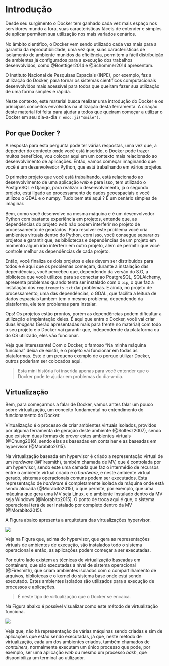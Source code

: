 # Introdução

Desde seu surgimento o Docker tem ganhado cada vez mais espaço nos servidores mundo a fora, suas caracteristicas fáceis de entender e simples de aplicar permitem sua utilização nos mais variados cenários.

No âmbito científico, o Docker vem sendo utilizado cada vez mais para a garantia da reprodutibilidade, uma vez que, suas características de isolamento de ambiente munidos da eficiência, permitem a fácil distribuição de ambientes já configurados para a execução dos trabalhos desenvolvidos, como @Boettiger2014 e @Schommer2014 apresentam.

O Instituto Nacional de Pesquisas Espaciais (INPE), por exemplo, faz a utilização do Docker, para tornar os sistemas científicos computacionais desenvolvidos mais acessível para todos que queiram fazer sua utilização de uma forma simples e rápida.

Neste contexto, este material busca realizar uma introdução do Docker e os principais conceitos envolvidos na utilização desta ferramenta. A criação deste material foi feita para ajudar a todos que queiram começar a utilizar o Docker em seu dia-a-dia `r emo::ji("smile")`.

## Por que Docker ?

<!--
Talvez inserir

Containerization is increasingly popular because containers are:

    Flexible: Even the most complex applications can be containerized.
    Lightweight: Containers leverage and share the host kernel.
    Interchangeable: You can deploy updates and upgrades on-the-fly.
    Portable: You can build locally, deploy to the cloud, and run anywhere.
    Scalable: You can increase and automatically distribute container replicas.
    Stackable: You can stack services vertically and on-the-fly.
-->

A resposta para esta pergunta pode ter várias respostas, uma vez que, a depender do contexto onde você está inserido, o Docker pode trazer muitos benefícios, vou colocar aqui em um contexto mais relacionado ao desenvolvimento de aplicações. Então, vamos começar imaginando que você é um desenvolvedor Python, que está trabalhando em vários projetos.

O primeiro projeto que você está trabalhando, está relacionado ao desenvolvimento de uma aplicação *web* e para isso, tem utilizado o PostgreSQL e Django, para realizar o desenvolvimento, já o segundo projeto, está ligado ao processamento de dados geoespaciais e você utilizou o GDAL e o numpy. Tudo bem até aqui ? É um cenário simples de imaginar.

Bem, como você desenvolve na mesma máquina e é um desenvolvedor Python com bastante experiência em projetos, entende que, as dependências do projeto *web* não podem interferir no projeto de processamento de geodados. Para resolver este problema você cria ambientes virtuais dentro do Python, com isso, você consegue separar os projetos e garantir que, as bibliotecas e dependências de um projeto em momento algum irão interferir em outro projeto, além de permitir que você controle melhor as dependências de cada projeto.

Então, você finaliza os dois projetos e eles devem ser distribuidos para todos e é aqui que os problemas começam, durante a instalação das dependências, você percebeu que, dependendo da versão do S.O, a biblioteca que você utilizou para se conectar ao PostgreSQL, SQLAlchemy, apresenta problemas quando tenta ser instalado com o `pip`, o que faz a instalação dos `requirements.txt` dar problemas. E ainda, no projeto de processamento, uma das dependências, o GDAL, que facilita a leitura de dados espaciais também tem o mesmo problema, dependendo da plataforma, ele tem problemas para instalar.

Ops! Os projetos estão prontos, porém as dependências podem dificultar a utilização e implantação deles. É aqui que entra o Docker, você vai criar duas *imagens* (Serão apresentadas mais para frente no material) com todo o seu projeto e o Docker vai garantir que, independende da plataforma ou do OS utilizado, eles vão funcionar.

Veja que interessante! Com o Docker, o famoso "Na minha máquina funciona" deixa de existir, e o projeto vai funcionar em todas as plataformas. Este é um pequeno exemplo de o porque utilizar Docker, outros poderiam ser colocados aqui.

> Esta mini história foi inserida apenas para você entender que o Docker pode te ajudar em problemas do dia-a-dia.

## Virtualização

Bem, para começarmos a falar de Docker, vamos antes falar um pouco sobre virtualização, um conceito fundamental no entendimento do funcionamento do Docker.

Virtualização é o processo de criar ambientes virtuais isolados, providos por alguma ferramenta de geração deste ambiente (@Soltesz2007), sendo que existem duas formas de prover estes ambientes virtuais (@Chung2016), sendo elas as baseadas em container e as baseadas em hypervisor (@Morabito2015). 

Na virtualização baseada em hypervisor é criado a representação virtual de um *hardware* (@Firesmith), também chamada de MV, que é controlada por um hypervisor, sendo este uma camada que faz o intermédio de recursos entre o ambiente virtual criado e o *hardware*, e neste ambiente virtual gerado, sistemas operacionais comuns podem ser executados. Esta representação de *hardware* é completamente isolada da máquina onde está sendo alocada (@Morabito2015), o que permite, por exemplo, que uma máquina que gera uma MV seja Linux, e o ambiente instalado dentro da MV seja Windows (@Morabito2015). O ponto de troca aqui é que, o sistema operacional terá de ser instalado por completo dentro da MV (@Morabito2015).

A Figura abaixo apresenta a arquitetura das virtualizações hypervisor.

![](res/1_intro/hypervisor_overview.svg)

Veja na Figura que, acima do hypervisor, que gera as representações virtuais de ambientes de execução, são instalados todo o sistema operacional e então, as aplicações podem começar a ser executadas.

Por outro lado existem as técnicas de virtualização baseadas em containers, que são executadas a nível de sistema operacional (@Firesmith), que criam ambientes isolados com o compartilhamento de arquivos, bibliotecas e o kernel do sistema base onde está sendo executado. Estes ambientes isolados são utilizados para a execução de processos e aplicações.

> É neste tipo de virtualização que o Docker se encaixa.

Na Figura abaixo é possível visualizar como este método de virtualização funciona.

![](res/1_intro/container_overview.svg)

Veja que, não há representação de várias máquinas sendo criadas e sim de aplicações que estão sendo executadas, já que, neste método de virtualização, cada um dos ambientes criados, também chamados de *containers*, normalmente executam um único processo que pode, por exemplo, ser uma aplicação *web* ou mesmo um processo *bash*, que disponibiliza um terminal ao utilizador.
